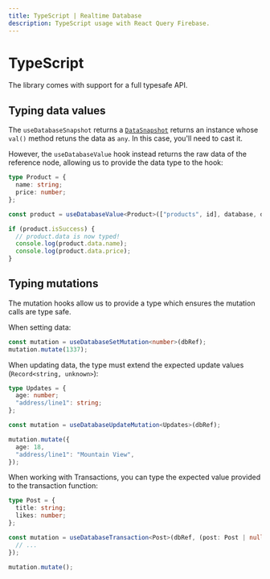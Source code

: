 ```yaml
---
title: TypeScript | Realtime Database
description: TypeScript usage with React Query Firebase.
---
```


# TypeScript

The library comes with support for a full typesafe API.

## Typing data values

The `useDatabaseSnapshot` returns a [`DataSnapshot`](https://firebase.google.com/docs/reference/js/database.datasnapshot.md#datasnapshotforeach)
returns an instance whose `val()` method retuns the data as `any`. In this case, you'll need to cast it.

However, the `useDatabaseValue` hook instead returns the raw data of the reference node, allowing us to
provide the data type to the hook:

```ts
type Product = {
  name: string;
  price: number;
};

const product = useDatabaseValue<Product>(["products", id], database, dbRef);

if (product.isSuccess) {
  // product.data is now typed!
  console.log(product.data.name);
  console.log(product.data.price);
}
```

## Typing mutations

The mutation hooks allow us to provide a type which ensures the mutation calls are type safe.

When setting data:

```ts
const mutation = useDatabaseSetMutation<number>(dbRef);
mutation.mutate(1337);
```

When updating data, the type must extend the expected update values (`Record<string, unknown>`):

```ts
type Updates = {
  age: number;
  "address/line1": string;
};

const mutation = useDatabaseUpdateMutation<Updates>(dbRef);

mutation.mutate({
  age: 18,
  "address/line1": "Mountain View",
});
```

When working with Transactions, you can type the expected value provided to the transaction function:

```ts
type Post = {
  title: string;
  likes: number;
};

const mutation = useDatabaseTransaction<Post>(dbRef, (post: Post | null) => {
  // ...
});

mutation.mutate();
```
